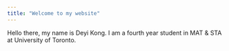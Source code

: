 ```yaml
---
title: "Welcome to my website"
---
```


Hello there, my name is Deyi Kong. I am a fourth year student in MAT & STA at University of Toronto.\
